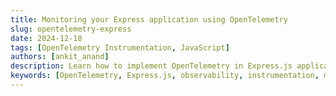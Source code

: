```yaml
---
title: Monitoring your Express application using OpenTelemetry
slug: opentelemetry-express
date: 2024-12-18
tags: [OpenTelemetry Instrumentation, JavaScript]
authors: [ankit_anand]
description: Learn how to implement OpenTelemetry in Express.js applications. This comprehensive guide covers setup, instrumentation, and best practices for improved monitoring.
keywords: [OpenTelemetry, Express.js, observability, instrumentation, monitoring, tracing, metrics, logs]
---
```


<head>
  <script
    type="application/ld+json"
    dangerouslySetInnerHTML={{ __html: JSON.stringify({
  "@context": "https://schema.org",
  "@type": "TechArticle",
  "headline": "Monitoring your Express application using OpenTelemetry",
  "alternativeHeadline": "Set up performance monitoring for Express apps with OpenTelemetry and SigNoz",
  "author": {
    "@type": "Person",
    "name": "Ankit Anand"
  },
  "publisher": {
    "@type": "Organization",
    "name": "SigNoz",
    "logo": {
      "@type": "ImageObject",
      "url": "https://signoz.io/img/SigNozLogo-orange.svg"
    }
  },
  "datePublished": "2024-08-10T00:00:00Z",
  "dateModified": "2024-08-10T00:00:00Z",
  "mainEntityOfPage": {
    "@type": "WebPage",
    "@id": "https://signoz.io/blog/opentelemetry-express/"
  },
  "description": "Learn how to set up monitoring for an Express application using OpenTelemetry, a vendor-agnostic instrumentation library. This guide covers installation, configuration, and visualization of telemetry data using SigNoz.",
  "keywords": "opentelemetry, opentelemetry javascript, opentelemetry express, distributed tracing, observability, express monitoring, express instrumentation, signoz",
  "articleSection": "Technology",
  "inLanguage": "en",
  "isPartOf": {
    "@type": "Blog",
    "name": "SigNoz Blog",
    "url": "https://signoz.io/blog/"
  },
  "about": [
    {
      "@type": "Thing",
      "name": "OpenTelemetry",
      "description": "An open-source observability framework for cloud-native software"
    },
    {
      "@type": "Thing",
      "name": "Express",
      "description": "A minimal and flexible Node.js web application framework"
    },
    {
      "@type": "Thing",
      "name": "Application Performance Monitoring",
      "description": "The practice of monitoring software applications to detect and diagnose performance issues"
    }
  ],
  "mentions": [
    {
      "@type": "SoftwareApplication",
      "name": "OpenTelemetry",
      "applicationCategory": "Observability Framework"
    },
    {
      "@type": "SoftwareApplication",
      "name": "Express",
      "applicationCategory": "Web Framework"
    },
    {
      "@type": "SoftwareApplication",
      "name": "SigNoz",
      "applicationCategory": "Application Performance Monitoring"
    }
  ],
  "mainEntity": {
    "@type": "HowTo",
    "name": "How to Monitor Express Application with OpenTelemetry",
    "step": [
      {
        "@type": "HowToStep",
        "name": "Install SigNoz",
        "text": "Clone the SigNoz repository and run the installation script"
      },
      {
        "@type": "HowToStep",
        "name": "Create a sample Express application",
        "text": "Set up a basic 'hello world' Express.js application"
      },
      {
        "@type": "HowToStep",
        "name": "Install OpenTelemetry packages",
        "text": "Install necessary OpenTelemetry packages for Node.js and Express"
      },
      {
        "@type": "HowToStep",
        "name": "Create tracing configuration",
        "text": "Create a tracing.js file to configure OpenTelemetry SDK"
      },
      {
        "@type": "HowToStep",
        "name": "Run the instrumented application",
        "text": "Start the Express application with OpenTelemetry instrumentation"
      },
      {
        "@type": "HowToStep",
        "name": "Visualize data in SigNoz",
        "text": "Access the SigNoz dashboard to monitor your Express application"
      }
    ]
  }
}) }}
  />
</head>

Nodejs is a popular Javascript runtime environment that executes Javascript code outside of a web browser. Express is the most popular web frameworks that sits on top of Nodejs and adds functionalities like middleware, routing, etc. to Nodejs.

<figure data-zoomable align='center'>
    <img src="/img/blog/2024/12/opentelemetry-express-cover.webp" alt="Monitor your Expressjs applications with SigNoz"/>
</figure>

You can monitor your express application using OpenTelemetry and a tracing backend of your choice. OpenTelemetry is the leading open-source standard under the Cloud Native Computing Foundation that aims to standardize the process of instrumentation across multiple languages.

In this article, we will be using [**SigNoz**](https://signoz.io/) to store and visualize the telemetry data collected by OpenTelemetry from a sample Express.js application.

Steps to get started with OpenTelemetry for an Express.js application:

- Creating a SigNoz cloud account
- Creating a sample express application
- Setting up OpenTelemetry and sending data to SigNoz
- Monitoring your Application in SigNoz

## Creating a SigNoz cloud account

SigNoz cloud is the easiest way to run SigNoz. You can sign up [**here**](https://signoz.io/teams/) for a free account and get 30 days of unlimited access to all features.

[![try-signoz-cloud-blog-cta.png](https://signoz.io/img/launch_week/try-signoz-cloud-blog-cta.png)](https://signoz.io/teams)

After you sign up and verify your email, you will be provided with details of your SigNoz cloud instance. Once you set up your password and log in, you will be greeted with the following onboarding screen.

## Creating a Sample Express Application

This section guides you through setting up a basic Express.js application, instrumenting it with OpenTelemetry, and sending telemetry data to SigNoz.

### Prerequisites

- Node.js version 12 or newer. Download the latest version of Node.js [**here**](https://nodejs.org/en/download/).

### Quick Start

To avoid manual setup, clone the [sample Express.js app repository](https://github.com/ezeslucky/monitrix.git/sample-nodejs-app), which is pre-configured with OpenTelemetry instrumentation. However, to fully understand the process, you are recommended to follow the steps below.

### Steps to Build the Application

For the sample application, let's create a basic 'hello world' express.js application.

1. **Verify Node installation**
    
    Check if Node.js is installed:
    
    ```jsx
    node - v
    ```
    
2. **Make a directory and install Express**
    
    Make a directory for your sample app on your machine. Then open up the terminal, navigate to the directory path and install Express with the following command:
    
    ```jsx
    npm i express
    ```
    
3. **Create index.js**
    
    Create a file called **`index.js`** in your directory, and with any text editor, setup your 'Hello World' file with the code below:
    
    ```jsx
    const express = require("express");
    const cors = require("cors");
    const PORT = process.env.PORT || "5555";
    const app = express();
    
    app.use(cors());
    app.use(express.json());
    
    app.all("/", (req, res) => {
      res.json({ method: req.method, message: "Hello World", ...req.body });
    });
    
    app.get("/404", (req, res) => {
      res.sendStatus(404);
    });
    
    app.listen(parseInt(PORT, 10), () => {
      console.log(`Listening for requests on http://localhost:${PORT}`);
    });
    ```
    
4. **Check if your application is working**
    
    Run your application using the command below on your terminal.
    
    ```jsx
    node index.js
    ```
    
    You can check if your app is working by visiting [**http://localhost:5555/**](http://localhost:5555/)

    <figure data-zoomable align='center'>
    <img src="/img/blog/2024/12/node-app-running.webp" alt="Express App started successfully"/>
    <figcaption><i>Express application running</i></figcaption>
    </figure>
    
    Once you are finished checking, exit the application by using **`Ctrl + C`** on your terminal.
    

## Setting up OpenTelemetry and sending data to SigNoz

SigNoz offers various [instrumentation methods](https://signoz.io/docs/instrumentation/opentelemetry-javascript/#send-traces-to-signoz-cloud) to help you send telemetry data from your application to SigNoz Cloud for comprehensive monitoring and analysis. In this tutorial, we will utilize the [No Code Automatic Instrumentation](https://signoz.io/docs/instrumentation/opentelemetry-javascript/#send-traces-directly-to-signoz-cloud---no-code-automatic-instrumentation-recommended) method, which simplifies the process by collecting telemetry data without requiring code changes.

1. **Install OpenTelemetry Packages**
    
    To enable telemetry data collection for your application, you need to install the necessary OpenTelemetry packages. Use the following commands:
    
    ```jsx
    npm install --save @opentelemetry/api
    npm install --save @opentelemetry/auto-instrumentations-node
    ```
    
    These libraries enable automatic instrumentation and interaction with the OpenTelemetry API:
    
    - **`@opentelemetry/sdk-node`** - This package provides the full OpenTelemetry SDK for Node.js including tracing and metrics.
    - **`@opentelemetry/auto-instrumentations-node`** - This module provides a simple way to initialize multiple Node instrumentations.
    - **`@opentelemetry/exporter-trace-otlp-http`** - This module provides the exporter to be used with OTLP (**`http/json`**) compatible receivers.
    
    💡 **Note**: If you run into any error, you might want to use these pinned versions of OpenTelemetry libraries used in [this](https://github.com/ezeslucky/monitrix.git/sample-nodejs-app/blob/master/package.json).
    
2. **Configure Environment Variables**
    
    To configure OpenTelemetry for your application, export the necessary environment variables. These variables define the data export settings and identify your application in SigNoz.
    
    Run the below in your terminal:
    
    ```jsx
    export OTEL_TRACES_EXPORTER="otlp"
    export OTEL_EXPORTER_OTLP_TRACES_ENDPOINT="<SIGNOZ_ENDPOINT>"
    export OTEL_NODE_RESOURCE_DETECTORS="env,host,os"
    export OTEL_SERVICE_NAME="<APP_NAME>"
    export OTEL_EXPORTER_OTLP_HEADERS="signoz-ingestion-key=<SIGNOZ_INGESTION_KEY>"
    export NODE_OPTIONS="--require @opentelemetry/auto-instrumentations-node/register"
    ```
    
    Here is a breakdown of the environment variables used:
    
    | **Variable** | **Description** |
    | --- | --- |
    | **`OTEL_TRACES_EXPORTER`** | Specifies the traces exporter. Set to `"otlp"` to use the OpenTelemetry Protocol (OTLP) for exporting trace data. |
    | **`OTEL_EXPORTER_OTLP_TRACES_ENDPOINT`** | The SigNoz ingestion URL. You should have received this URL via email after registering with SigNoz Cloud. |
    | **`OTEL_NODE_RESOURCE_DETECTORS`** | Identifies additional resource metadata such as environment, host, and OS for better trace context. |
    | **`OTEL_SERVICE_NAME`** | The name of your application. This will appear in SigNoz as the service being monitored. |
    | **`OTEL_EXPORTER_OTLP_HEADERS`** | Contains authentication headers, including your SigNoz ingestion key. |
    | **`NODE_OPTIONS`** | Configures the Node.js runtime to preload OpenTelemetry's auto-instrumentation library. |
    
    Be sure to replace `<SIGNOZ_INGESTION_KEY>` with your actual SigNoz ingestion key. If you haven't created one yet, you can follow [this guide](https://signoz.io/docs/ingestion/signoz-cloud/keys/) to generate your ingestion key.
    
    <figure data-zoomable align='center'>
    <img src="/img/blog/2024/12/variable-config.webp" alt="Variable config"/>
    <figcaption><i>Variable config</i></figcaption>
    </figure>
    
3. **Start the Application**
    
    After setting the environment variables, start your application by running:
    
    ```jsx
    node index.js
    ```
    
    You can check your application running at [**http://localhost:5555/**](http://localhost:5555/). 
    
    You need to generate some load in order to see data reported on SigNoz dashboard. Refresh the endpoint for 10-20 times, and wait for 2-3 mins.
    

## Monitoring your Application in SigNoz

[SigNoz](http://signoz.io/) is an open-source, full-stack Application Performance Management (APM) tool that simplifies the process of visualizing telemetry data, including metrics, traces, and logs. Built on OpenTelemetry, SigNoz helps you monitor, troubleshoot, and optimize the performance of your applications by providing powerful visualizations and insights into your application's behaviour and health. With its easy-to-use dashboard, SigNoz makes it effortless to capture and analyze telemetry data from your applications in real-time.

Once your application is running and has generated some traffic, you can start monitoring its performance in your SigNoz Cloud account. Navigate to the **`Services`** tab, and you should see your application listed.

<figure data-zoomable align='center'>
<img src="/img/blog/2024/12/services-tab-express.webp" alt="Express app in the list of applications"/>
<figcaption><i>Express app in the list of applications</i></figcaption>
</figure>

SigNoz provides out-of-the-box visualizations for key performance metrics, known as RED metrics:

- **Rate of Requests**: How many requests are being processed?
- **Error Rate**: The percentage of requests that result in errors.
- **Duration**: How long does each request take to process?

Click on your application listed in the Services tab to be redirected to the Metrics page. Here, you will find pre-built visualizations that provide insights into your application's performance.

<figure data-zoomable align='center'>
<img src="/img/blog/2024/12/signoz_charts_application_metrics.webp" alt="Metrics tab"/>
<figcaption><i>Measure things like application latency, requests per sec, error percentage and see your top endpoints with SigNoz</i></figcaption>
</figure>

To explore traces, navigate to the **`Traces`** tab. You can choose a particular timestamp where latency is high and investigate traces from those moments to pinpoint performance bottlenecks.

<figure data-zoomable align='center'>
<img src="/img/blog/2024/12/traces-tab-express.webp" alt="Traces tab"/>
<figcaption><i>Apply filters to analyze traces</i></figcaption>
</figure>

For further analysis, click on a trace to investigate performance issues or latency. SigNoz provides Flamegraphs that allow you to identify the root cause of latency by visualizing the time spent on each part of the request. This helps pinpoint which specific operations or services are causing delays and enables you to optimize your application's performance.

<figure data-zoomable align='center'>
<img src="/img/blog/2024/12/flamegraphs-express.webp" alt="View traces at a particular timestamp"/>
<figcaption><i>View traces at a particular timestamp</i></figcaption>
</figure>

## Conclusion

OpenTelemetry makes it very convenient to instrument your Express application. You can then use an open-source APM tool like SigNoz to analyze the performance of your app. As SigNoz offers a full-stack observability tool, you don't have to use multiple tools for your monitoring needs.

## Getting started with SigNoz

SigNoz cloud is the easiest way to run SigNoz. [**Sign up**](https://signoz.io/teams/) for a free account and get 30 days of unlimited access to all features.

[![try-signoz-cloud-blog-cta.png](https://signoz.io/img/launch_week/try-signoz-cloud-blog-cta.png)](https://signoz.io/teams)

You can also install and self-host SigNoz yourself since it is open-source. With 19,000+ GitHub stars, [**open-source SigNoz**](https://github.com/ezeslucky/monitrix.git/signoz) is loved by developers. Find the [**instructions**](https://signoz.io/docs/install/) to self-host SigNoz.

If you have any questions or need any help in setting things up, join our Slack community and ping us in the **`#support`** channel.

[![https://signoz.io/img/blog/common/join_slack_cta.webp](https://signoz.io/img/blog/common/join_slack_cta.webp)](https://signoz.io/docs/community/#slack)

---

If you want to read more about SigNoz 👇

[**Golang Application Monitoring with OpenTelemetry and SigNoz**](https://signoz.io/opentelemetry/go/)

[**OpenTelemetry collector - full guide**](https://signoz.io/blog/opentelemetry-collector-complete-guide/)

## FAQs

### What is OpenTelemetry, and how does it relate to Express applications?

OpenTelemetry is an open-source standard for instrumentation that allows you to collect telemetry data (logs, metrics, and traces) from your applications. For Express applications, OpenTelemetry can be used to monitor performance, track requests, and gather insights into your app's behavior.

### How do I set up OpenTelemetry for my Express application?

To set up OpenTelemetry for an Express application:

1. Install necessary OpenTelemetry packages (SDK, auto-instrumentations, and exporter).
2. Configure environment variables.
3. Run your application.

### What is SigNoz and how does it work with OpenTelemetry?

SigNoz is an open-source, full-stack Application Performance Monitoring (APM) tool. It can be used as a backend to store and visualize telemetry data collected by OpenTelemetry from your Express application. SigNoz provides dashboards for metrics, distributed tracing, and custom visualizations.

### What are the benefits of using OpenTelemetry with Express?

Benefits include:

- Standardized instrumentation across multiple languages and frameworks
- Vendor-agnostic approach, allowing you to switch between different observability backends
- Automatic instrumentation for many common libraries and frameworks
- Ability to collect detailed telemetry data for a better understanding of application performance

### How can I visualize the data collected by OpenTelemetry from my Express app?

You can visualize the data using an observability platform like SigNoz. SigNoz provides out-of-the-box visualizations for RED metrics (Rate, Error, and Duration), distributed traces, and allows you to create custom dashboards for your specific needs.

### What are RED metrics, and why are they important for monitoring Express apps?

RED metrics stand for Rate (requests per second), Error rate (percentage of failed requests), and Duration (latency of requests). These metrics are crucial for monitoring Express apps as they provide a quick overview of your application's health and performance, allowing you to identify issues rapidly.

### How does OpenTelemetry differ from other monitoring solutions for Express.js?

OpenTelemetry stands out due to its vendor-neutral, open-source nature. It provides a standardized way to instrument applications, allowing you to switch between different backends without changing your instrumentation code.

### Can OpenTelemetry be used with existing monitoring tools in my Express.js application?

Yes, OpenTelemetry is designed to work alongside existing monitoring solutions. Many popular monitoring tools offer OpenTelemetry integrations, allowing you to enhance your current setup.

### What performance impact does OpenTelemetry have on my Express.js application?

While OpenTelemetry does introduce some overhead, it's generally minimal. The impact can be further reduced by implementing sampling strategies and optimizing your instrumentation.

### How can I troubleshoot common issues when implementing OpenTelemetry in Express.js?

Common troubleshooting steps include:

- Verifying correct configuration of the SDK and exporters
- Checking for conflicting instrumentation libraries
- Ensuring proper context propagation in asynchronous code
- Reviewing logs for any OpenTelemetry-related errors or warnings